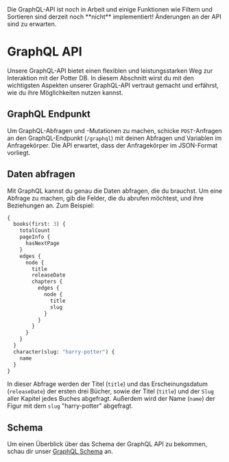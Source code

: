 
<Callout type="warning" emoji="⚠️">
  Die GraphQL-API ist noch in Arbeit und einige Funktionen wie Filtern und Sortieren sind derzeit noch **nicht** implementiert! Änderungen an der API sind zu erwarten.
</Callout>

# GraphQL API

Unsere GraphQL-API bietet einen flexiblen und leistungsstarken Weg zur Interaktion mit der Potter DB. In diesem Abschnitt wirst du mit den wichtigsten Aspekten unserer GraphQL-API vertraut gemacht und erfährst, wie du ihre Möglichkeiten nutzen kannst.

## GraphQL Endpunkt

Um GraphQL-Abfragen und -Mutationen zu machen, schicke `POST`-Anfragen an den GraphQL-Endpunkt (`/graphql`) mit deinen Abfragen und Variablen im Anfragekörper. Die API erwartet, dass der Anfragekörper im JSON-Format vorliegt.

## Daten abfragen

Mit GraphQL kannst du genau die Daten abfragen, die du brauchst. Um eine Abfrage zu machen, gib die Felder, die du abrufen möchtest, und ihre Beziehungen an. Zum Beispiel:

```graphql
{
  books(first: 3) {
    totalCount
    pageInfo {
      hasNextPage
    }
    edges {
      node {
        title
        releaseDate
        chapters {
          edges {
            node {
              title
              slug
            }
          }
        }
      }
    }
  }
  character(slug: "harry-potter") {
    name
  }
}
```
In dieser Abfrage werden der Titel (`title`) und das Erscheinungsdatum (`releaseDate`) der ersten drei Bücher, sowie der Titel (`title`) und der `Slug` aller Kapitel jedes Buches abgefragt. Außerdem wird der Name (`name`) der Figur mit dem `slug` "harry-potter" abgefragt.

## Schema

Um einen Überblick über das Schema der GraphQL API zu bekommen, schau dir unser [GraphQL Schema](https://github.com/danielschuster-muc/potter-db/blob/master/backend/app/graphql/schema.json) an.
